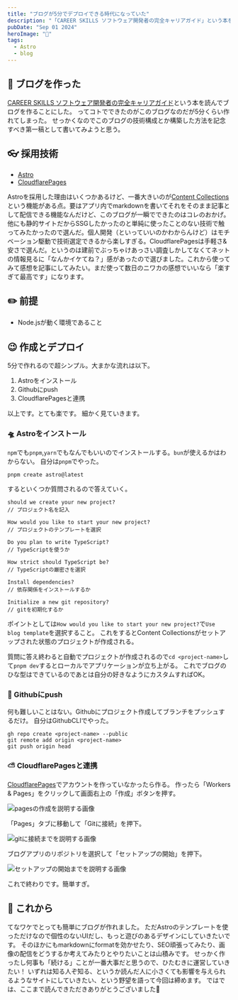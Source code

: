 ```yaml
---
title: "ブログが5分でデプロイできる時代になっていた"
description: "「CAREER SKILLS ソフトウェア開発者の完全キャリアガイド」という本をきっかけに、ブログを作ってみたら驚くほど簡単に5分ほどでデプロイできた。この記事では、その技術スタックと手順について解説する。今回使った技術は、AstroとCloudflare Pagesの2つ。Astroは静的サイトジェネレーターで、Markdownをそのまま記事にできる「Content Collections」が特に便利。これのおかげで素早くブログが構築できた。また、Cloudflare Pagesはデプロイが非常に簡単で、コストもかからない。深く調べずに選んだが、結果的に「当たり」だった。ブログ作成の流れはシンプルで、まずAstroをインストール。pnpm create astro@latest で新規プロジェクトを作成し、テンプレート選択時に「ブログテンプレート」を選ぶのがポイント。次にGitHubにプッシュ。GitHubにリポジトリを作り、プロジェクトをプッシュする。最後にCloudflare Pagesと連携し、アカウントを作成してGitHubリポジトリを接続し、自動デプロイするだけ。これで簡単にブログが公開できる。今後はデザインのカスタマイズやSEO強化、画像配信の最適化などを進めつつ、継続的にブログを更新していきたい。"
pubDate: "Sep 01 2024"
heroImage: "📝"
tags:
  - Astro
  - blog
---
```


## 🎉 ブログを作った

[CAREER SKILLS ソフトウェア開発者の完全キャリアガイド](https://amzn.asia/d/1stmAJu)という本を読んでブログを作ることにした。
ってコトでできたのがこのブログなのだが5分くらい作れてしまった。
せっかくなのでこのブログの技術構成とか構築した方法を記念すべき第一稿として書いてみようと思う。

## 👓 採用技術

- [Astro](https://astro.build/)
- [CloudflarePages](https://www.cloudflare.com/ja-jp/developer-platform/pages/)

Astroを採用した理由はいくつかあるけど、一番大きいのが[Content Collections](https://docs.astro.build/en/guides/content-collections/)という機能がある点。要はアプリ内でmarkdownを書いてそれをそのまま記事として配信できる機能なんだけど、このブログが一瞬でできたのはコレのおかげ。他にも静的サイトだからSSGしたかったのと単純に使ったことのない技術で触ってみたかったので選んだ。個人開発（といっていいのかわからんけど）はモチベーション駆動で技術選定できるから楽しすぎる。CloudflarePagesは手軽さ&安さで選んだ。というのは建前でぶっちゃけあっさい調査しかしてなくてネットの情報見るに「なんかイケてね？」感があったので選びました。これから使ってみて感想を記事にしてみたい。まだ使って数日のニワカの感想でいいなら「楽すぎて最高です」になります。

## ✏️ 前提

- Node.jsが動く環境であること

## 😉 作成とデプロイ

5分で作れるので超シンプル。大まかな流れは以下。

1. Astroをインストール
2. Githubにpush
3. CloudflarePagesと連携

以上です。とても楽です。
細かく見ていきます。

### 🛸 Astroをインストール

`npm`でも`pnpm`,`yarn`でもなんでもいいのでインストールする。`bun`が使えるかはわからない。
自分は`pnpm`でやった。

```plaintext
pnpm create astro@latest
```

するといくつか質問されるので答えていく。

```plaintext
should we create your new project?
// プロジェクト名を記入

How would you like to start your new project?
// プロジェクトのテンプレートを選択

Do you plan to write TypeScript?
// TypeScriptを使うか

How strict should TypeScript be?
// TypeScriptの厳密さを選択

Install dependencies?
// 依存関係をインストールするか

Initialize a new git repository?
// gitを初期化するか
```

ポイントとしては`How would you like to start your new project?`で`Use blog template`を選択すること。
これをするとContent Collectionsがセットアップされた状態のプロジェクトが作成される。

質問に答え終わると自動でプロジェクトが作成されるので`cd <project-name>`して`pnpm dev`するとローカルでアプリケーションが立ち上がる。
これでブログのひな型はできているのであとは自分の好きなようにカスタムすればOK。

### 🐙 Githubにpush

何も難しいことはない。Githubにプロジェクト作成してブランチをプッシュするだけ。
自分はGithubCLIでやった。

```plaintext
gh repo create <project-name> --public
git remote add origin <project-name>
git push origin head
```

### ⛅ CloudflarePagesと連携

[CloudflarePages](https://www.cloudflare.com/ja-jp/developer-platform/pages/)でアカウントを作っていなかったら作る。
作ったら「Workers & Pages」をクリックして画面右上の「作成」ボタンを押す。

![pagesの作成を説明する画像](/cfp1.webp)

「Pages」タブに移動して「Gitに接続」を押下。

![gitに接続までを説明する画像](/cfp2.webp)

ブログアプリのリポジトリを選択して「セットアップの開始」を押下。

![セットアップの開始までを説明する画像](/cfp3.webp)

これで終わりです。簡単すぎ。

## 🏃 これから

てなワケでとっても簡単にブログが作れました。
ただAstroのテンプレートを使っただけなので個性のないUIだし、もっと遊びのあるデザインにしていきたいです。
そのほかにもmarkdownにformatを効かせたり、SEO頑張ってみたり、画像の配信をどうするか考えてみたりとやりたいことは山積みです。
せっかく作ったし何事も「続ける」ことが一番大事だと思うので、ひたむきに運営していきたい！
いずれは知る人ぞ知る、というか読んだ人に小さくても影響を与えられるようなサイトにしていきたい、という野望を語って今回は締めます。
ではでは、ここまで読んできただきありがとうございました👋
